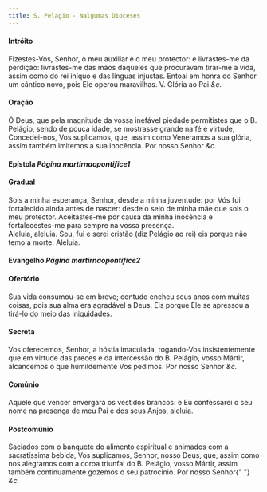 ```yaml
---
title: S. Pelágio - Nalgumas Dioceses
---
```


<h4 class="text-center">Intróito</h4>
<div class="container-fluid">
  <div class="row">
    <span class="text-justify"></div>
    <span class="text-justify">
      Fizestes-Vos, Senhor, o meu auxiliar e o meu protector: e livrastes-me da
      perdição: livrastes-me das mãos daqueles que procuravam tirar-me a vida,
      assim como do rei iníquo e das línguas injustas. Entoai em honra do Senhor
      um cântico novo, pois Ele operou maravilhas.
      <em></em>
      V. Glória ao Pai <em>&c.</em>
    </span>
</div>

<h4 class="text-center">Oração</h4>
<div class="container-fluid">
  <div class="row">
    <span class="text-justify"></div>
    <span class="text-justify">
      Ó Deus, que pela magnitude da vossa inefável piedade permitistes que o B.
      Pelágio, sendo de pouca idade, se mostrasse grande na fé e virtude,
      Concedei-nos, Vos suplicamos, que, assim como Veneramos a sua glória,
      assim também imitemos a sua inocência. Por nosso Senhor <em>&c.</em>
    </span>
</div>

<h4 class="text-center">
  Epístola <em>Página martirnaopontifice1</em>
</h4>

<h4 class="text-center">Gradual</h4>
<div class="container-fluid">
  <div class="row">
    <span class="text-justify"></div>
    <span class="text-justify">
      Sois a minha esperança, Senhor, desde a minha juventude: por Vós fui
      fortalecido ainda antes de nascer: desde o seio de minha mãe que sois o
      meu protector. Aceitastes-me por causa da minha inocência e
      fortalecestes-me para sempre na vossa presença.
    </div>
    <span class="text-justify"></div>
    <span class="text-justify">
      Aleluia, aleluia. Sou, fui e serei cristão (diz Pelágio ao rei) eis porque
      não temo a morte. Aleluia.
    </span>
</div>

<h4 class="text-center">
  Evangelho <em>Página martirnaopontifice2</em>
</h4>

<h4 class="text-center">Ofertório</h4>
<div class="container-fluid">
  <div class="row">
    <span class="text-justify"></div>
    <span class="text-justify">
      Sua vida consumou-se em breve; contudo encheu seus anos com muitas coisas,
      pois sua alma era agradável a Deus. Eis porque Ele se apressou a tirá-lo
      do meio das iniquidades.
    </span>
</div>

<h4 class="text-center">Secreta</h4>
<div class="container-fluid">
  <div class="row">
    <span class="text-justify"></div>
    <span class="text-justify">
      Vos oferecemos, Senhor, a hóstia imaculada, rogando-Vos insistentemente
      que em virtude das preces e da intercessão do B. Pelágio, vosso Mártir,
      alcancemos o que humildemente Vos pedimos. Por nosso Senhor <em>&c.</em>
    </span>
</div>

<h4 class="text-center">Comúnio</h4>
<div class="container-fluid">
  <div class="row">
    <span class="text-justify"></div>
    <span class="text-justify">
      Aquele que vencer envergará os vestidos brancos: e Eu confessarei o seu
      nome na presença de meu Pai e dos seus Anjos, aleluia.
    </span>
</div>

<h4 class="text-center">Postcomúnio</h4>
<div class="container-fluid">
  <div class="row">
    <span class="text-justify"></div>
    <span class="text-justify">
      Saciados com o banquete do alimento espiritual e animados com a
      sacratíssima bebida, Vos suplicamos, Senhor, nosso Deus, que, assim como
      nos alegramos com a coroa triunfal do B. Pelágio, vosso Mártir, assim
      também continuamente gozemos o seu patrocínio. Por nosso Senhor{" "}
      <em>&c.</em>
    </span>
</div>
